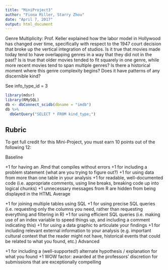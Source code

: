 ```yaml
---
title: "MiniProject3"
author: "Fiona Miller, Starry Zhou"
date: "April 7, 2017"
output: html_document
---
```

Genre Multiplicity: Prof. Keller explained how the labor model in Hollywood has changed over time, specifically with respect to the 1947 court decision that broke up the vertical integration of studios. Is it true that movies made today tend to have overlapping genres in a way that they did not in the past? Is is true that older movies tended to fit squarely in one genre, while more recent movies tend to span multiple genres? Is there a historical moment where this genre complexity begins? Does it have patterns of any discernible kind?

See info_type_id = 3

```r
library(mdsr)
library(RMySQL)
db <- dbConnect_scidb(dbname = "imdb")
db %>%
  dbGetQuery("SELECT * FROM kind_type;")
```


## Rubric

To get full credit for this Mini-Project, you must earn 10 points out of the following 12:

Baseline

+1 for having an .Rmd that compiles without errors
+1 for including a problem statement (what are you trying to figure out?)
+1 for using data from more than one table in your analysis
+1 for readable, well-documented code (i.e. appropriate comments, using line breaks, breaking code up into logical chunks)
+1 unnecessary messages from R are hidden from being displayed in the HTML
Average

+1 for joining multiple tables using SQL
+1 for using precise SQL queries (i.e. requesting only the columns you need, rather than requesting everything and filtering in R)
+1 for using efficient SQL queries (i.e. making use of an index variable to speed things up, and including a comment indicating this)
+1 for using a data graphic to articulate your findings
+1 for including relevant external information to your analysis (e.g. important cultural context that the reader might not have, historical events that could be related to what you found, etc.)
Advanced

+1 for including a (well-supported!) alternate hypothesis / explanation for what you found
+1 WOW factor: awarded at the professors’ discretion for submissions that are exceptionally compelling